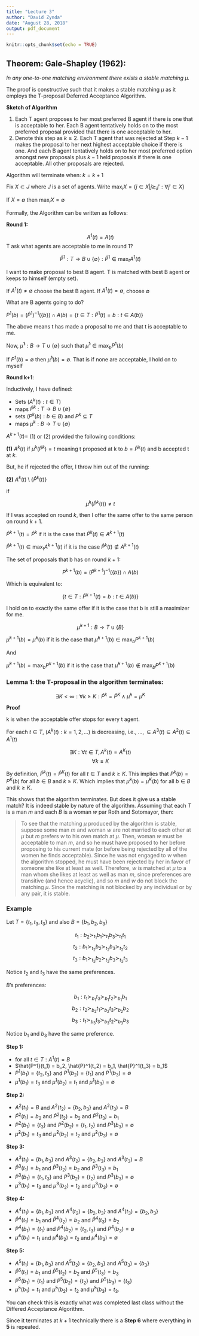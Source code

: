 ---
title: "Lecture 3"
author: "David Zynda"
date: "August 28, 2018"
output: pdf_document
---

```{r setup, include=FALSE}
knitr::opts_chunk$set(echo = TRUE)
```

## Theorem: Gale-Shapley (1962):

_In any one-to-one matching environment there exists a stable matching $\mu$._ 

The proof is constructive such that it makes a stable matching $\mu$ as it employs the T-proposal Deferred Acceptance Algorithm. 

__Sketch of Algorithm__

1. Each T agent proposes to her most preferred B agent if there is one that is acceptable to her. Each B agent tentatively holds on to the most preferred proposal provided that there is one acceptable to her.
2. Denote this step as $k \ge 2$. Each T agent that was rejected at Step $k-1$ makes the proposal to her next highest acceptable choice if there is one. And each B agent tentatively holds on to her most preferred option amongst new proposals plus $k-1$ held proposals if there is one acceptable. All other proposals are rejected. 

Algorithm will terminate when: $k = k+1$





Fix $X \subset J$ where $J$ is a set of agents. Write $\max_i X = \{j \in X| j \succsim_i j' :\forall j' \in X\}$

If $X = \emptyset$ then $\max_i X = \emptyset$




Formally, the Algorithm can be written as follows:

__Round 1:__

$$A^1(t) = A(t)$$ 
T ask what agents are acceptable to me in round 1?
 
 
 
 
$$\hat{P}^1 : T  \rightarrow B \cup \{\emptyset\} : \hat{P}^1 \in \max_t A^1(t)$$ 

I want to make proposal to best B agent. T is matched with best B agent or keeps to himself (empty set). 



If $A^1(t) \ne \emptyset$ choose the best B agent. If $A^1(t) = \emptyset$, choose $\emptyset$


What are B agents going to do?



$P^1(b) = (\hat{P}^1)^{-1}(\{b\}) \cap A(b) = \{t \in T: \hat{P}^1(t) = b : t \in A(b)\}$


The above means t has made a proposal to me and that t is acceptable to me. 



Now, $\hat{\mu}^1: B \rightarrow T \cup \{\emptyset\}$ such that $\hat{\mu}^1 \in \max_b P^1(b)$


If $P^1(b) = \emptyset$ then $\hat{\mu}^1(b) = \emptyset$. That is if none are acceptable, I hold on to myself


__Round k+1__:


Inductively, I have defined:

- Sets $(A^k(t): t \in T)$
- maps $\hat{P}^k: T \rightarrow B \cup \{\emptyset\}$
- sets $(P^k(b): b \in B)$ and $P^k \subseteq T$
- maps $\hat{\mu}^k: B \rightarrow T \cup \{\emptyset\}$




$A^{k+1}(t) =$ (1) or (2) provided the following conditions:

__(1)__   $A^k(t)$ if $\hat{\mu}^k(\hat{P}^k) = t$ meaning t proposed at k to $b = \hat{P}^k(t)$ and b accepted t at $k$.


But, he if rejected the offer, I throw him out of the running:


__(2)__   $A^k(t) \setminus \{\hat{P}^k(t)\}$ 

if 

$$\hat{\mu}^k(\hat{P}^k(t)) \ne t$$


If I was accepted on round $k$, then I offer the same offer to the same person on round $k+1$. 

$\hat{P}^{k+1}(t) = \hat{P}^k$ if it is the case that  $\hat{P}^k(t) \in A^{k+1}(t)$

$\hat{P}^{k+1}(t) \in \max_t A^{k+1}(t)$ if it is the case $\hat{P}^k(t) \notin A^{k+1}(t)$



The set of proposals that b has on round $k+1$:


$$P^{k+1}(b) = (\hat{P}^{k+1})^{-1} (\{b\}) \cap A(b)$$


Which is equivalent to:

$$\{t \in T: \hat{P}^{k+1}(t) = b: t \in A(b)\}$$










I hold on to exactly the same offer if it is the case that b is still a maximizer for me. 



$$\hat{\mu}^{k+1}: B \rightarrow T \cup \{B\}$$


$\hat{\mu}^{k+1}(b) = \hat{\mu}^{k}(b)$ if it is the case that $\hat{\mu}^{k+1}(b) \in \max_b P^{k+1}(b)$

And

$\hat{\mu}^{k+1}(b) = \max_b P^{k+1}(b)$ if it is the case that $\hat{\mu}^{k+1}(b) \notin \max_b P^{k+1}(b)$



### Lemma 1: the T-proposal in the algorithm terminates:

$$\exists K < \infty: \forall k \ge K: \hat{P}^k = \hat{P}^K \land \hat{\mu}^k = \hat{\mu}^K$$



__Proof__

k is when the acceptable offer stops for every t agent. 

For each $t \in T$, $(A^k(t): k = 1,2,...)$ is decreasing, i.e., $..., \subseteq A^3(t) \subseteq A^2(t) \subseteq A^1(t)$


$$\exists K: \forall t \in T, A^k(t) = A^K(t)$$ 
$$\forall k \ge K$$



By definition, $\hat{P}^k(t) = \hat{P}^K(t)$ for all $t \in T$ and $k \ge K$. This implies that $P^k(b) = P^K(b)$ for all $b \in B$ and $k \ge K$. Which implies that $\hat{\mu}^k(b) = \hat{\mu}^K(b)$ for all $b \in B$ and $k \ge K$. 



This shows that the algorithm terminates. But does it give us a stable match? It is indeed stable by nature of the algorithm. Assuming that each $T$ is a man $m$ and each $B$ is a woman $w$ par Roth and Sotomayor, then:

> To see that the matching $\mu$ produced by the algorithm is stable, suppose some man $m$ and woman $w$ are not married to each other at $\mu$ but $m$ prefers $w$ to his own match at $\mu$. Then, woman $w$ must be acceptable to man $m$, and so he must have proposed to her before proposing to his current mate (or before being rejected by all of the women he finds acceptable). Since he was not engaged to $w$ when the algorithm stopped, he must have been rejected by her in favor of someone she like at least as well. Therefore, $w$ is matched at $\mu$ to a man whom she likes at least as well as man $m$, since preferences are transitive (and hence acyclic), and so $m$ and $w$ do not block the matching $\mu$. Since the matching is not blocked by any individual or by any pair, it is stable. 


### Example


Let $T = \{t_1, t_3, t_3\}$ and also $B = \{b_1, b_2, b_3\}$

$$t_1: b_2 \succ_{t_1} b_1 \succ_{t_1} b_3 \succ_{t_1} t_1$$
$$t_2: b_1 \succ_{t_2} b_2 \succ_{t_2} b_3 \succ_{t_2} t_2$$
$$t_3: b_1 \succ_{t_3} b_2 \succ_{t_3} b_3 \succ_{t_3} t_3$$



Notice $t_2$ and $t_3$ have the same preferences. 


$B$'s preferences:

$$b_1: t_1 \succ_{b_1} t_3 \succ_{b_1} t_2 \succ_{b_1} b_1$$
$$b_2: t_2 \succ_{b_2} t_1 \succ_{b_2} t_3 \succ_{b_2} b_2$$
$$b_3: t_1 \succ_{b_3} t_3 \succ_{b_3} t_2 \succ_{b_3} b_3$$




Notice $b_1$ and $b_3$ have the same preference.




__Step 1:__

- for all $t \in T: A^1(t) = B$
- $\hat{P^1}(t_1) = b_2, \hat{P}^1(t_2) = b_1, \hat{P}^1(t_3) = b_1$
- $P^1(b_1) = \{t_2, t_3\}$ and $P^1(b_2) = \{t_1\}$ and $P^1(b_3) = \emptyset$
- $\hat{\mu}^1(b_1) = t_3$ and $\hat{\mu}^1(b_2) = t_1$ and $\hat{\mu}^1(b_3) = \emptyset$



__Step 2:__

- $A^2(t_1) = B$ and $A^2(t_2) = \{b_2, b_3\}$ and $A^2(t_3) = B$
- $\hat{P}^2(t_1) = b_2$ and $\hat{P}^2(t_2) = b_2$ and $\hat{P}^2(t_3) = b_1$
- $P^2(b_1) = \{t_3\}$ and $P^2(b_2) = \{t_1, t_2\}$ and $P^3(b_3) = \emptyset$
- $\hat{\mu}^2(b_1) = t_3$ and $\hat{\mu}^2(b_2) = t_2$ and $\hat{\mu}^2(b_3) = \emptyset$



__Step 3:__

- $A^3(t_1) = \{b_1, b_3\}$ and $A^3(t_2) = \{b_2, b_3\}$ and $A^3(t_3) = B$
- $\hat{P}^3(t_1) = b_1$ and $\hat{P}^3(t_2) = b_2$ and $\hat{P}^3(t_3) = b_1$
- $P^3(b_1) = \{t_1, t_3\}$ and $P^3(b_2) = \{t_2\}$ and $P^3(b_3) = \emptyset$
- $\hat{\mu}^3(b_1) = t_3$ and $\hat{\mu}^3(b_2) = t_2$ and $\hat{\mu}^3(b_3) = \emptyset$



__Step 4:__

- $A^4(t_1) = \{b_1, b_3\}$ and $A^4(t_2) = \{b_2, b_3\}$ and $A^4(t_3) = \{b_2, b_3\}$
- $\hat{P}^4(t_1) = b_1$ and $\hat{P}^4(t_2) = b_2$ and $\hat{P}^4(t_3) = b_2$
- $P^4(b_1) = \{t_1\}$ and $P^4(b_2) = \{t_2, t_3\}$ and $P^4(b_3) = \emptyset$
- $\hat{\mu}^4(b_1) = t_1$ and $\hat{\mu}^4(b_2) = t_2$ and $\hat{\mu}^4(b_3) = \emptyset$



__Step 5:__

- $A^5(t_1) = \{b_1, b_3\}$ and $A^5(t_2) = \{b_2, b_3\}$ and $A^5(t_3) = \{b_3\}$
- $\hat{P}^5(t_1) = b_1$ and $\hat{P}^5(t_2) = b_2$ and $\hat{P}^5(t_3) = b_3$
- $P^5(b_1) = \{t_1\}$ and $P^5(b_2) = \{t_2\}$ and $P^5(b_3) = \{t_3\}$
- $\hat{\mu}^5(b_1) = t_1$ and $\hat{\mu}^5(b_2) = t_2$ and $\hat{\mu}^5(b_3) = t_3$.




You can check this is exactly what was completed last class without the Differed Acceptance Algorithm. 

Since it terminates at $k+1$ technically there is a __Step 6__ where everything in __5__ is repeated. 









































